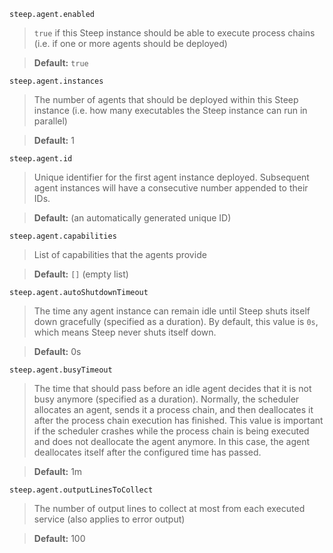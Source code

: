`steep.agent.enabled`

> `true` if this Steep instance should be able to execute process chains (i.e.
> if one or more agents should be deployed)

> **Default:** `true`

`steep.agent.instances`

> The number of agents that should be deployed within this Steep instance (i.e.
> how many <DocsLink href="#executables">executables</DocsLink> the Steep
> instance can run in parallel)

> **Default:** 1

`steep.agent.id`

> Unique identifier for the first agent instance deployed. Subsequent agent
> instances will have a consecutive number appended to their IDs.

> **Default:** (an automatically generated unique ID)

`steep.agent.capabilities`

> List of capabilities that the agents provide

> **Default:** `[]` (empty list)

`steep.agent.autoShutdownTimeout`

> The time any agent instance can remain idle until Steep shuts itself down
> gracefully (specified as a <DocsLink href="#durations">duration</DocsLink>).
> By default, this value is `0s`, which means Steep never shuts itself down.

> **Default:** 0s

`steep.agent.busyTimeout`

> The time that should pass before an idle agent decides that it is not busy
> anymore (specified as a <DocsLink href="#durations">duration</DocsLink>).
> Normally, the scheduler allocates an agent, sends it a process chain, and
> then deallocates it after the process chain execution has finished. This value
> is important if the scheduler crashes while the process chain is being
> executed and does not deallocate the agent anymore. In this case, the agent
> deallocates itself after the configured time has passed.

> **Default:** 1m

`steep.agent.outputLinesToCollect`

> The number of output lines to collect at most from each executed service
> (also applies to error output)

> **Default:** 100
